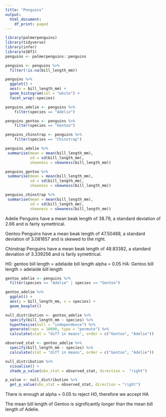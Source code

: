 ```yaml
---
title: "Penguins"
output:
  html_document:
    df_print: paged
---
```


```r
library(palmerpenguins)
library(tidyverse)
library(infer)
library(e1071)
penguins <- palmerpenguins::penguins 
```

```r
penguins <- penguins %>%
  filter(!is.na(bill_length_mm))

penguins %>%
  ggplot() +
  aes(x = bill_length_mm) +
  geom_histogram(col = "white") +
  facet_wrap(~species)

penguins_adelie <- penguins %>%
    filter(species == "Adelie")

penguins_gentoo <- penguins %>%
    filter(species == "Gentoo")

penguins_chinstrap <- penguins %>%
    filter(species == "Chinstrap")
```


```r
penguins_adelie %>%
 summarise(mean = mean(bill_length_mm),
           sd = sd(bill_length_mm),
           skewness = skewness(bill_length_mm))

penguins_gentoo %>%
 summarise(mean = mean(bill_length_mm),
           sd = sd(bill_length_mm),
           skewness = skewness(bill_length_mm))

penguins_chinstrap %>%
 summarise(mean = mean(bill_length_mm),
           sd = sd(bill_length_mm),
           skewness = skewness(bill_length_mm))
```

Adelie Penguins have a mean beak length of 38.79, a standard deviation of 2.66 
and is fairly symettrical.

Gentoo Penguins have a mean beak length of 47.50488, a standard deviation of 
3.081857 and is skewed to the right.

Chinstrap Penguins have a mean beak length of 48.83382, a standard deviation of 
3.339256 and is farily symettrical.


H0: gentoo bill length = adelaide bill length  alpha = 0.05
HA: Gentoo bill length > adelaide bill length
```r
gentoo_adelie <- penguins %>% 
  filter(species == "Adelie" | species == "Gentoo")

gentoo_adelie %>%
  ggplot() +
  aes(y = bill_length_mm, x = species) +
  geom_boxplot()

null_distribution <- gentoo_adelie %>%
  specify(bill_length_mm ~ species) %>%
  hypothesise(null = "independence") %>%
  generate(reps = 10000, type = "permute") %>%
  calculate(stat = "diff in means", order = c("Gentoo", "Adelie"))

observed_stat <- gentoo_adelie %>%
  specify(bill_length_mm ~ species) %>%
  calculate(stat = "diff in means", order = c("Gentoo", "Adelie"))

null_distribution %>%
  visualise() +
  shade_p_value(obs_stat = observed_stat, direction =  "right")

p_value <- null_distribution %>%
  get_p_value(obs_stat = observed_stat, direction = "right")
```

There is enough at alpha = 0.05 to reject H0, therefore we accept HA

The mean bill length of Gentoo is significantly longer than the mean bill length 
of Adelie.

